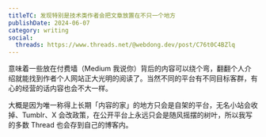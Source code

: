 ```yaml
---
titleTC: 发现特别是技术类作者会把文章放置在不只一个地方
publishDate: 2024-06-07
category: writing
social:
  threads: https://www.threads.net/@webdong.dev/post/C76t0C4BZlq
---
```


意味着一些放在付费墙（Medium 我说你）背后的内容可以绕个弯，翻翻个人介绍就能找到作者个人网站正大光明的阅读了。当然不同的平台有不同目标客群，有心的经营的话内容也会不大一样。

大概是因为唯一称得上长期「内容的家」的地方只会是自架的平台，无名小站会收掉、Tumblr、X 会改政策，在公开平台上永远只会是随风摇摆的树叶，所以我写的多数 Thread 也会存到自己的博客内。
